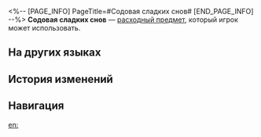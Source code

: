 <%-- [PAGE_INFO]
PageTitle=#Содовая сладких снов#
[END_PAGE_INFO] --%>
{{Расходный предмет Инфобокс
|id          = 408410
|Изображения = Предмет Содовая сладких снов.png
|Тип         = Расходные предметы защиты
|Редкость    = 2
|Эффект      = Понижает получаемый всеми союзниками урон на 10% в следующем бою.
|Описание    = Напиток фирмы «Услада», произведённый на Пенаконии, планете празднеств. Один лишь глоток содовой даёт счастливое ощущение погружения в сладкий сон, а также обладает успокаивающим эффектом и помогает заснуть. Состав этой версии изменён с учётом вкусов сяньчжоуцев. Говорят, что испить порцию «Вечной услады», подобную сладкой росе в золотом кубке, можно лишь во сне о Пенаконии.
|Рецепт      = 
|Источник1   = [[Пункт выдачи невостребованных посылок]]
|Источник2   = 
|Источник3   = 
}}
{{Описание|''«После "Услады" сны - то, что надо!»''}}
'''Содовая сладких снов''' — [[расходный предмет]], который игрок может использовать.

==На других языках==
{{На других языках
|en   = Sweet Dreams Soda
|zhs  = 好梦气泡饮
|zht  = 好夢氣泡飲
|ja   = グッドドリーム・ソーダ
|ko   = 단꿈 소다수
|es   = Soda de dulces sueños
|fr   = Sodadodo
|ru   = Содовая сладких снов
|th   = Sweet Dreams Soda
|vi   = Soda Giấc Mơ Ngọt Ngào
|de   = „Süßer Traum“-Limonade
|id   = Sweet Dreams Soda
|pt   = Refrigerante Bons Sonhos
}}

==История изменений==
{{История изменений|3.5}}

==Навигация==
{{Расходные предметы Навбокс}}

[[en:]]